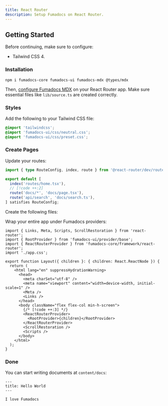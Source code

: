 ```yaml
---
title: React Router
description: Setup Fumadocs on React Router.
---
```


## Getting Started

Before continuing, make sure to configure:

- Tailwind CSS 4.

### Installation

```npm
npm i fumadocs-core fumadocs-ui fumadocs-mdx @types/mdx
```

Then, [configure Fumadocs MDX](/docs/mdx/vite/react-router) on your React Router app.
Make sure essential files like `lib/source.ts` are created correctly.

### Styles

Add the following to your Tailwind CSS file:

```css title="app/app.css"
@import 'tailwindcss';
@import 'fumadocs-ui/css/neutral.css';
@import 'fumadocs-ui/css/preset.css';
```

### Create Pages

Update your routes:

```ts title="routes.ts"
import { type RouteConfig, index, route } from '@react-router/dev/routes';

export default [
  index('routes/home.tsx'),
  // [!code ++:2]
  route('docs/*', 'docs/page.tsx'),
  route('api/search', 'docs/search.ts'),
] satisfies RouteConfig;
```

Create the following files:


Wrap your entire app under Fumadocs providers:

```tsx title="root.tsx"
import { Links, Meta, Scripts, ScrollRestoration } from 'react-router';
import { RootProvider } from 'fumadocs-ui/provider/base';
import { ReactRouterProvider } from 'fumadocs-core/framework/react-router';
import './app.css';

export function Layout({ children }: { children: React.ReactNode }) {
  return (
    <html lang="en" suppressHydrationWarning>
      <head>
        <meta charSet="utf-8" />
        <meta name="viewport" content="width=device-width, initial-scale=1" />
        <Meta />
        <Links />
      </head>
      <body className="flex flex-col min-h-screen">
        {/* [!code ++:3] */}
        <ReactRouterProvider>
          <RootProvider>{children}</RootProvider>
        </ReactRouterProvider>
        <ScrollRestoration />
        <Scripts />
      </body>
    </html>
  );
}
```

### Done

You can start writing documents at `content/docs`:

```mdx title="content/docs/index.mdx"
---
title: Hello World
---

I love Fumadocs
```
